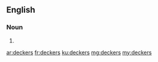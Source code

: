 ==English==

===Noun===
{{head|en|noun plural form}}

# {{plural of|decker|lang=en}}

[[ar:deckers]]
[[fr:deckers]]
[[ku:deckers]]
[[mg:deckers]]
[[my:deckers]]